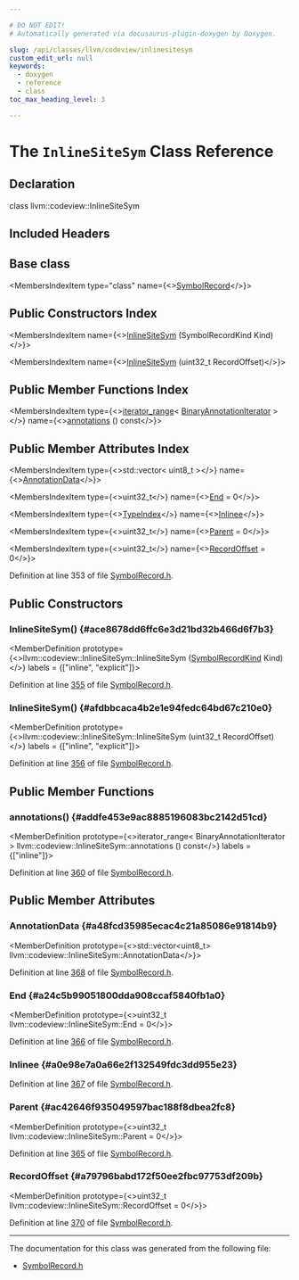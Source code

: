 ```yaml
---

# DO NOT EDIT!
# Automatically generated via docusaurus-plugin-doxygen by Doxygen.

slug: /api/classes/llvm/codeview/inlinesitesym
custom_edit_url: null
keywords:
  - doxygen
  - reference
  - class
toc_max_heading_level: 3

---
```





# The `InlineSiteSym` Class Reference

<DoxygenPage pluginConfig={pluginConfig}>



## Declaration

<CodeBlock>class llvm::codeview::InlineSiteSym</CodeBlock>

## Included Headers

<IncludesList>
<IncludesListItem
  filePath="llvm/DebugInfo/CodeView/SymbolRecord.h"
  permalink="/docs/api/files/include/include/llvm/include/llvm/debuginfo/include/llvm/debuginfo/codeview/symbolrecord-h"
  isLocal="true" />
</IncludesList>

## Base class

<MembersIndex>

<MembersIndexItem
  type="class"
  name={<><a href="/docs/api/classes/llvm/codeview/symbolrecord">SymbolRecord</a></>}>
</MembersIndexItem>

</MembersIndex>

## Public Constructors Index

<MembersIndex>

<MembersIndexItem
  name={<><a href="#ace8678dd6ffc6e3d21bd32b466d6f7b3">InlineSiteSym</a> (SymbolRecordKind Kind)</>}>
</MembersIndexItem>

<MembersIndexItem
  name={<><a href="#afdbbcaca4b2e1e94fedc64bd67c210e0">InlineSiteSym</a> (uint32&#95;t RecordOffset)</>}>
</MembersIndexItem>

</MembersIndex>

## Public Member Functions Index

<MembersIndex>

<MembersIndexItem
  type={<><a href="/docs/api/classes/llvm/iterator-range">iterator&#95;range</a>&lt; <a href="/docs/api/structs/llvm/codeview/binaryannotationiterator">BinaryAnnotationIterator</a> &gt;</>}
  name={<><a href="#addfe453e9ac8885196083bc2142d51cd">annotations</a> () const</>}>
</MembersIndexItem>

</MembersIndex>

## Public Member Attributes Index

<MembersIndex>

<MembersIndexItem
  type={<>std::vector&lt; uint8&#95;t &gt;</>}
  name={<><a href="#a48fcd35985ecac4c21a85086e91814b9">AnnotationData</a></>}>
</MembersIndexItem>

<MembersIndexItem
  type={<>uint32&#95;t</>}
  name={<><a href="#a24c5b99051800dda908ccaf5840fb1a0">End</a> = 0</>}>
</MembersIndexItem>

<MembersIndexItem
  type={<><a href="/docs/api/classes/llvm/codeview/typeindex">TypeIndex</a></>}
  name={<><a href="#a0e98e7a0a66e2f132549fdc3dd955e23">Inlinee</a></>}>
</MembersIndexItem>

<MembersIndexItem
  type={<>uint32&#95;t</>}
  name={<><a href="#ac42646f935049597bac188f8dbea2fc8">Parent</a> = 0</>}>
</MembersIndexItem>

<MembersIndexItem
  type={<>uint32&#95;t</>}
  name={<><a href="#a79796babd172f50ee2fbc97753df209b">RecordOffset</a> = 0</>}>
</MembersIndexItem>

</MembersIndex>


Definition at line 353 of file <a href="/docs/api/files/include/include/llvm/include/llvm/debuginfo/include/llvm/debuginfo/codeview/symbolrecord-h">SymbolRecord.h</a>.

<SectionDefinition>

## Public Constructors

### InlineSiteSym() {#ace8678dd6ffc6e3d21bd32b466d6f7b3}

<MemberDefinition
  prototype={<>llvm::codeview::InlineSiteSym::InlineSiteSym (<a href="/docs/api/namespaces/llvm/codeview/#a718bd404e8a87ee5e1a21b0c267cde17">SymbolRecordKind</a> Kind)</>}
  labels = {["inline", "explicit"]}>

Definition at line <a href="/docs/api/files/include/include/llvm/include/llvm/debuginfo/include/llvm/debuginfo/codeview/symbolrecord-h/#l00355">355</a> of file <a href="/docs/api/files/include/include/llvm/include/llvm/debuginfo/include/llvm/debuginfo/codeview/symbolrecord-h">SymbolRecord.h</a>.
</MemberDefinition>

### InlineSiteSym() {#afdbbcaca4b2e1e94fedc64bd67c210e0}

<MemberDefinition
  prototype={<>llvm::codeview::InlineSiteSym::InlineSiteSym (uint32&#95;t RecordOffset)</>}
  labels = {["inline", "explicit"]}>

Definition at line <a href="/docs/api/files/include/include/llvm/include/llvm/debuginfo/include/llvm/debuginfo/codeview/symbolrecord-h/#l00356">356</a> of file <a href="/docs/api/files/include/include/llvm/include/llvm/debuginfo/include/llvm/debuginfo/codeview/symbolrecord-h">SymbolRecord.h</a>.
</MemberDefinition>

</SectionDefinition>

<SectionDefinition>

## Public Member Functions

### annotations() {#addfe453e9ac8885196083bc2142d51cd}

<MemberDefinition
  prototype={<>iterator&#95;range&lt; BinaryAnnotationIterator &gt; llvm::codeview::InlineSiteSym::annotations () const</>}
  labels = {["inline"]}>

Definition at line <a href="/docs/api/files/include/include/llvm/include/llvm/debuginfo/include/llvm/debuginfo/codeview/symbolrecord-h/#l00360">360</a> of file <a href="/docs/api/files/include/include/llvm/include/llvm/debuginfo/include/llvm/debuginfo/codeview/symbolrecord-h">SymbolRecord.h</a>.
</MemberDefinition>

</SectionDefinition>

<SectionDefinition>

## Public Member Attributes

### AnnotationData {#a48fcd35985ecac4c21a85086e91814b9}

<MemberDefinition
  prototype={<>std::vector&lt;uint8&#95;t&gt; llvm::codeview::InlineSiteSym::AnnotationData</>}>

Definition at line <a href="/docs/api/files/include/include/llvm/include/llvm/debuginfo/include/llvm/debuginfo/codeview/symbolrecord-h/#l00368">368</a> of file <a href="/docs/api/files/include/include/llvm/include/llvm/debuginfo/include/llvm/debuginfo/codeview/symbolrecord-h">SymbolRecord.h</a>.
</MemberDefinition>

### End {#a24c5b99051800dda908ccaf5840fb1a0}

<MemberDefinition
  prototype={<>uint32&#95;t llvm::codeview::InlineSiteSym::End = 0</>}>

Definition at line <a href="/docs/api/files/include/include/llvm/include/llvm/debuginfo/include/llvm/debuginfo/codeview/symbolrecord-h/#l00366">366</a> of file <a href="/docs/api/files/include/include/llvm/include/llvm/debuginfo/include/llvm/debuginfo/codeview/symbolrecord-h">SymbolRecord.h</a>.
</MemberDefinition>

### Inlinee {#a0e98e7a0a66e2f132549fdc3dd955e23}

<MemberDefinition
  prototype="TypeIndex llvm::codeview::InlineSiteSym::Inlinee">

Definition at line <a href="/docs/api/files/include/include/llvm/include/llvm/debuginfo/include/llvm/debuginfo/codeview/symbolrecord-h/#l00367">367</a> of file <a href="/docs/api/files/include/include/llvm/include/llvm/debuginfo/include/llvm/debuginfo/codeview/symbolrecord-h">SymbolRecord.h</a>.
</MemberDefinition>

### Parent {#ac42646f935049597bac188f8dbea2fc8}

<MemberDefinition
  prototype={<>uint32&#95;t llvm::codeview::InlineSiteSym::Parent = 0</>}>

Definition at line <a href="/docs/api/files/include/include/llvm/include/llvm/debuginfo/include/llvm/debuginfo/codeview/symbolrecord-h/#l00365">365</a> of file <a href="/docs/api/files/include/include/llvm/include/llvm/debuginfo/include/llvm/debuginfo/codeview/symbolrecord-h">SymbolRecord.h</a>.
</MemberDefinition>

### RecordOffset {#a79796babd172f50ee2fbc97753df209b}

<MemberDefinition
  prototype={<>uint32&#95;t llvm::codeview::InlineSiteSym::RecordOffset = 0</>}>

Definition at line <a href="/docs/api/files/include/include/llvm/include/llvm/debuginfo/include/llvm/debuginfo/codeview/symbolrecord-h/#l00370">370</a> of file <a href="/docs/api/files/include/include/llvm/include/llvm/debuginfo/include/llvm/debuginfo/codeview/symbolrecord-h">SymbolRecord.h</a>.
</MemberDefinition>

</SectionDefinition>

<hr/>

The documentation for this class was generated from the following file:

<ul>
<li><a href="/docs/api/files/include/include/llvm/include/llvm/debuginfo/include/llvm/debuginfo/codeview/symbolrecord-h">SymbolRecord.h</a></li>
</ul>

</DoxygenPage>
